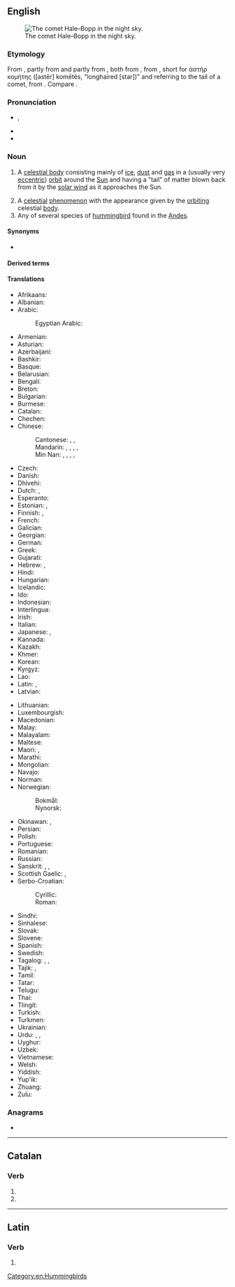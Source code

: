 {{also|Comet}}
==English==
{{wikipedia}}
[[Image:Comet-Hale-Bopp-29-03-1997 hires adj.jpg|thumb|right|The comet Hale–Bopp in the night sky.]]

===Etymology===
From {{inh|en|enm|comete}}, partly from {{inh|en|ang|comēta}} and partly from {{der|en|fro|comete}}, both from {{der|en|la|comētēs}}, from {{der|en|grc|κομήτης|t=longhaired}}, short for ἀστὴρ κομήτης ([astēr] komētēs, "longhaired [star])" and referring to the tail of a comet, from {{m|grc|κόμη|t=hair}}. Compare {{noncog|en|faxed star}}.

===Pronunciation===
* {{enPR|kŏm'ət}}, {{IPA|/ˈkɒmət/|lang=en}}
* {{audio|en-us-comet.ogg|Audio (US)|lang=en}}
* {{rhymes|ɒmɪt|lang=en}}

===Noun===
{{en-noun}}

# {{lb|en|astronomy}} A [[celestial body]] consisting mainly of [[ice]], [[dust]] and [[gas]] in a (usually very [[eccentric]]) [[orbit]] around the [[Sun]] and having a "tail" of matter blown back from it by the [[solar wind]] as it approaches the Sun.
# A [[celestial]] [[phenomenon]] with the appearance given by the [[orbiting]] celestial [[body]].
# Any of several species of [[hummingbird]] found in the [[Andes]].

====Synonyms====
* {{l|en|faxed star}} {{q|rare|dialectal}}

====Derived terms====
{{der3|en
|cometary
|Halley's Comet
|vomit comet
|periodic comet
|periodical comet
|{{vern|comet darner}} ({{taxlink|Aeshna longipes|species|ver=181229}})
|cometesimal
|cometlike
|cometology
|cometic
|cometography
|cometarium
|cometocentric
|comet-finder
|exocomet
|interstellar comet
|cometless
|Biela's Comet
|dead comet
|short-period comet
|nonperiodic comet
|parabolic comet
|cometoid}}

====Translations====
{{trans-top|a celestial body, generally with a tail}}
* Afrikaans: {{t+|af|komeet}}
* Albanian: {{t+|sq|kometë|f}}
* Arabic: {{t+|ar|مُذَنَّب|m}}
*: Egyptian Arabic: {{t|arz|مذنب|m|tr=muzanab|sc=Arab}}
* Armenian: {{t+|hy|գիսաստղ}}
* Asturian: {{t|ast|cometa|m}}
* Azerbaijani: {{t|az|kometa}}
* Bashkir: {{t|ba|комета|sc=Cyrl}}
* Basque: {{t+|eu|kometa}}
* Belarusian: {{t|be|каме́та|f|sc=Cyrl}}
* Bengali: {{t|bn|ধূমকেতু|sc=Beng}}
* Breton: {{t|br|steredenn-lostek|f}}
* Bulgarian: {{t|bg|коме́та|f}}
* Burmese: {{t+|my|ကြယ်တံခွန်|sc=Mymr}}
* Catalan: {{t+|ca|cometa|m}}
* Chechen: {{t|ce|комета}}
* Chinese:
*: Cantonese: {{t|yue|彗星|tr=seoi6 sing1|sc=Hani}}, {{t|yue|掃把星|sc=Hani}}, {{t|yue|扫把星|tr=sou3 baa2 sing1|sc=Hani}}
*: Mandarin: {{t+|cmn|彗星|tr=huìxīng|sc=Hani}}, {{t+|cmn|掃帚星|sc=Hani}}, {{t+|cmn|扫帚星|tr=sǎozhǒuxīng|sc=Hani}}, {{t+|cmn|掃把星|sc=Hani}}, {{t+|cmn|扫把星|tr=sàobǎxīng|sc=Hani}}
*: Min Nan: {{t+|nan|長尾星|sc=Hani}}, {{t|nan|长尾星|tr=tn̂g-bóe-chheⁿ, tn̂g-bóe-chhiⁿ|sc=Hani}}, {{t+|nan|掃帚星|sc=Hani}}, {{t|nan|扫帚星|tr=sàu-chhiú-chheⁿ, sàu-chhiú-chhiⁿ|sc=Hani}}, {{t|nan|彗星|tr=hūi-chheⁿ, hūi-chhiⁿ, hūi-seng|sc=Hani}}
* Czech: {{t+|cs|kometa|f}}
* Danish: {{t+|da|komet|c}}
* Dhivehi: {{t|dv|ގިނިހިލަ|sc=Thaa}}
* Dutch: {{t+|nl|komeet|m}}, {{t+|nl|staartster|f}}
* Esperanto: {{t|eo|kometo}}
* Estonian: {{t+|et|komeet}}, {{t|et|sabatäht}} {{qualifier|colloquial}}
* Finnish: {{t+|fi|komeetta}} {{qualifier|scientific}}, {{t+|fi|pyrstötähti}} {{qualifier|old, colloquial}}
* French: {{t+|fr|comète|f}}
* Galician: {{t+|gl|cometa|m}}
* Georgian: {{t|ka|კომეტა}}
* German: {{t+|de|Komet|m}}
* Greek: {{t+|el|κομήτης|m}}
* Gujarati: {{t|gu|ધૂમકેતુ|sc=Gujr}}
* Hebrew: {{t|he|שָׁבִיט|tr=shavit|m}}, {{t|he|כּוֹכַב שָׁבִיט|m|tr=kokháv shavít|sc=Hebr}}
* Hindi: {{t+|hi|धूमकेतु|sc=Deva}}
* Hungarian: {{t+|hu|üstökös}}
* Icelandic: {{t+|is|halastjarna|f}}
* Ido: {{t+|io|kometo}}
* Indonesian: {{t+|id|komet}}
* Interlingua: {{t|ia|cometa}}
* Irish: {{t|ga|cóiméad}}
* Italian: {{t+|it|cometa|f}}
* Japanese: {{t+|ja|彗星|tr=すいせい, suisei}}, {{t|ja|箒星|tr=ほうきぼし, hōkiboshi}}
* Kannada: {{t+|kn|ಧೂಮಕೇತು|sc=Knda}}
* Kazakh: {{t|kk|комета|sc=Cyrl}}
* Khmer: {{t|km|ធូមកេតុ|tr=tʰuumeaʔkaet|sc=Khmr}}
* Korean: {{t+|ko|혜성}}
* Kyrgyz: {{t+|ky|комета|sc=Cyrl}}
* Lao: {{t+|lo|ດາວຫາງ}}
* Latin: {{t|la|comētēs|m}}, {{t|la|[[stella crītīna]]|f}}
* Latvian: {{t|lv|komēta|f}}
{{trans-mid}}
* Lithuanian: {{t+|lt|kometa|f}}
* Luxembourgish: {{t|lb|Koméit|m}}
* Macedonian: {{t|mk|коме́та|f|sc=Cyrl}}
* Malay: {{t|ms|komet}}
* Malayalam: {{t+|ml|ധൂമകേതു|sc=Mlym}}
* Maltese: {{t|mt|kometa|f}}
* Maori: {{t|mi|unahiroa}}, {{t|mi|whetūrere}}
* Marathi: {{t|mr|धूमकेतू|sc=Deva}}
* Mongolian: {{t|mn|сүүлт од|sc=Cyrl}}
* Navajo: {{t|nv|sǫʼtsoh jóhonaaʼéí yináalwołígíí}}
* Norman: {{t|nrf|conmète|f}}
* Norwegian:
*: Bokmål: {{t|no|komet|m}}
*: Nynorsk: {{t|nn|komet|m}}
* Okinawan: {{t|ryu|箒星|tr=ほーちぶし, hōchibushi}}, {{t|ryu|入り髪星|tr=いりがんぶし, iriganbushi}}
* Persian: {{t|fa|دنباله‌دار|tr=dombâle-dâr|sc=fa-Arab}}
* Polish: {{t+|pl|kometa|f}}
* Portuguese: {{t+|pt|cometa|m}}
* Romanian: {{t+|ro|cometă|f}}
* Russian: {{t+|ru|коме́та|f}}
* Sanskrit: {{t+|sa|धूमकेतु|m}}, {{t+|sa|केतुतारा|f}}, {{t+|sa|उपग्रह|m}}
* Scottish Gaelic: {{t|gd|reul-chearbach|f}}, {{t|gd|reul earballach|f}}
* Serbo-Croatian:
*: Cyrillic: {{t|sh|комета|f}}
*: Roman: {{t+|sh|kometa|f}}
* Sindhi: {{t|sd|پڇڙ تارو|alt=پُڇُڙُ تارو|tr=pučhurru tārow|m}}
* Sinhalese: {{t|si|වල්ගාතරු|sc=Sinh}}
* Slovak: {{t+|sk|kométa|f}}
* Slovene: {{t+|sl|komet|m}}
* Spanish: {{t+|es|cometa|m}}
* Swedish: {{t+|sv|komet|c}}
* Tagalog: {{t|tl|barikod}}, {{t|tl|kometa}}, {{t|tl|bandus}}
* Tajik: {{t|tg|комета|sc=Cyrl}}, {{t|tg|дунболадор|sc=Cyrl}}
* Tamil: {{t+|ta|வால்வெள்ளி|sc=Taml}}
* Tatar: {{t|tt|комета|sc=Cyrl}}
* Telugu: {{t+|te|తోకచుక్క}}
* Thai: {{t|th|ดาวหาง}}
* Tlingit: {{t|tli|xoodzí}}
* Turkish: {{t+|tr|kuyruklu yıldız}}
* Turkmen: {{t|tk|kometa}}
* Ukrainian: {{t|uk|коме́та|f|sc=Cyrl}}
* Urdu: {{t|ur|کومٹ|tr=komeṭ|sc=ur-Arab}}, {{t|ur|دم دار تارا|tr=dum dār tārā|sc=ur-Arab}}, {{t|ur|دومکیت|tr=dūmkēt|sc=ur-Arab}}
* Uyghur: {{t+|ug|قۇيرۇقلۇق يۇلتۇز}}
* Uzbek: {{t+|uz|kometa}}
* Vietnamese: {{t+|vi|sao chổi}}
* Welsh: {{t|cy|comed|f}}
* Yiddish: {{t|yi|קאָמעט|m|sc=Hebr}}
* Yup'ik: {{t|esu|agyuliq}}
* Zhuang: {{t|za|ndaundeiqsauqbaet}}
* Zulu: {{t-needed|zu}}
{{trans-bottom}}

===Anagrams===
* {{anagrams|en|a=cemot|Comte|comte}}

[[Category:en:Hummingbirds]]

----

==Catalan==

===Verb===
{{head|ca|verb form}}

# {{ca-verb form of|p=3|n=sg|t=pres|m=ind|cometre}}
# {{ca-verb form of|p=2|n=sg|m=impr|cometre}}

----

==Latin==

===Verb===
{{la-verb-form|cōmet}}

# {{inflection of|cōmō||3|s|futr|actv|indc|lang=la}}
